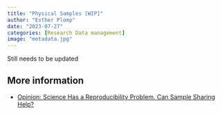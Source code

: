 ```yaml
---
title: "Physical Samples [WIP]"
author: "Esther Plomp"
date: "2023-07-27"
categories: [Research Data management]
image: "metadata.jpg"
---
```


Still needs to be updated

## More information

-   [Opinion: Science Has a Reproducibility Problem. Can Sample Sharing Help?](https://undark.org/2023/07/27/science-has-a-reproducibility-problem-can-sample-sharing-help/)
